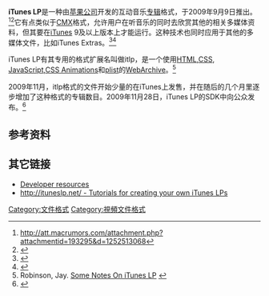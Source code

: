 {{DISPLAYTITLE:iTunes LP}}

'''iTunes LP'''是一种由[[苹果公司|苹果公司]]开发的互动音乐[[专辑|专辑]]格式，于2009年9月9日推出。<ref>http://att.macrumors.com/attachment.php?attachmentid=193295&d=1252513068{{dead link|date=2017年11月 |bot=InternetArchiveBot |fix-attempted=yes }}</ref><ref>{{Cite web |url=http://www.reuters.com/article/technologyNews/idUSTRE5701KE20090801 |title=存档副本 |accessdate=2010-06-24 |archive-date=2010-03-31 |archive-url=https://web.archive.org/web/20100331000701/http://www.reuters.com/article/technologyNews/idUSTRE5701KE20090801 |dead-url=no }}</ref>它有点类似于[[CMX|CMX]]格式，允许用户在听音乐的同时去欣赏其他的相关多媒体资料，但其要在[[iTunes|iTunes]] 9及以上版本上才能运行。这种技术也同时应用于其他的多媒体文件，比如iTunes Extras。<ref name=RD-2009-09-09>{{Cite web |url=http://www.roughlydrafted.com/2009/09/09/apple-rivals-dvd-with-new-itunes-extras-for-movies-and-albums/ |title=存档副本 |access-date=2010-06-24 |archive-url=https://web.archive.org/web/20090914180410/http://www.roughlydrafted.com/2009/09/09/apple-rivals-dvd-with-new-itunes-extras-for-movies-and-albums/ |archive-date=2009-09-14 |dead-url=yes }}</ref><ref name=RD-2009-09-14>{{Cite web |url=http://www.roughlydrafted.com/2009/09/14/new-itunes-lp-and-extras-built-using-tunekit-framework-aimed-at-apple-tv/ |title=存档副本 |access-date=2010-06-24 |archive-url=https://web.archive.org/web/20100516154603/http://www.roughlydrafted.com/2009/09/14/new-itunes-lp-and-extras-built-using-tunekit-framework-aimed-at-apple-tv/ |archive-date=2010-05-16 |dead-url=yes }}</ref>

iTunes LP有其专用的格式扩展名叫做itlp，是一个使用[[HTML|HTML]],[[CSS|CSS]], [[JavaScript|JavaScript]],[[CSS_Animations|CSS Animations]]和[[plist|plist]]的[[WebArchive|WebArchive]]。<ref>Robinson, Jay. [http://jayrobinson.org/2009/09/11/some-notes-on-itunes-lp/ Some Notes On iTunes LP] {{Wayback|url=http://jayrobinson.org/2009/09/11/some-notes-on-itunes-lp/ |date=20201109025449 }}</ref>

2009年11月，itlp格式的文件开始少量的在iTunes上发售，并在随后的几个月里逐步增加了这种格式的专辑数目。2009年11月28日，iTunes LP的SDK中向公众发布。<ref  name="iTunes LP and Extras for Developers">{{Cite web |url=http://www.apple.com/itunes/lp-and-extras/ |title=存档副本 |accessdate=2010-06-24 |archive-date=2013-11-14 |archive-url=https://web.archive.org/web/20131114162824/https://www.apple.com/itunes/lp-and-extras/ |dead-url=no }}</ref>

==参考资料==
<references/>

==其它链接==
*[http://www.apple.com/itunes/lp-and-extras/ Developer resources] {{Wayback|url=http://www.apple.com/itunes/lp-and-extras/ |date=20131114162824 }}
*[http://ituneslp.net/tutorials http://ituneslp.net/ - Tutorials for creating your own iTunes LPs] {{Wayback|url=http://ituneslp.net/tutorials |date=20170829181714 }}

[[Category:文件格式|Category:文件格式]]
[[Category:視頻文件格式|Category:視頻文件格式]]